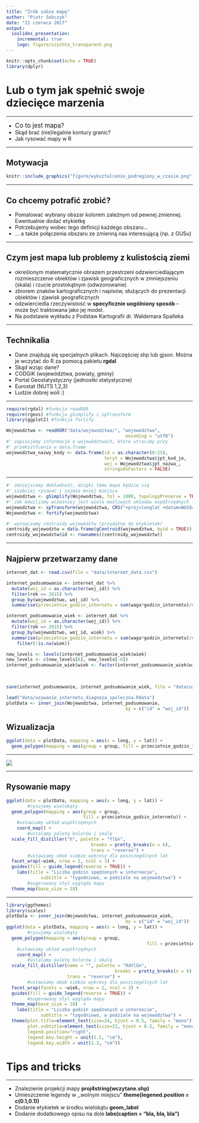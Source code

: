 ```yaml
---
title: "Zrób sobie mapę"
author: "Piotr Sobczyk"
date: "22 czerwca 2017"
output:
  ioslides_presentation:
    incremental: true
    logo: figure/szychta_transparent.png
---
```


```r
knitr::opts_chunk$set(echo = TRUE)
library(dplyr)
```

# Lub o tym jak spełnić swoje dziecięce marzenia

----

* <big>Co to jest mapa?</big>
* Skąd brać (nie)legalnie kontury granic?
* Jak rysować mapy w R

---

## Motywacja

```r
knitr::include_graphics("figure/wyksztalcenie_podregiony_w_czasie.png")
```

---

## Co chcemy potrafić zrobić?

* Pomalować wybrany obszar kolorem zależnym od pewnej zmiennej. Ewentualnie
dodać etykietkę
* Potrzebujemy wobec tego definicji każdego obszaru...
* ... a także połączenia obszaru ze zmienną nas interesującą (np. z GUSu)

---

## Czym jest mapa lub problemy z kulistością ziemi

* określonym matematycznie obrazem przestrzeni odzwierciedlającym 
rozmieszczenie obiektów i zjawisk geograficznych w zmniejszeniu (skala) i 
rzucie prostokątnym (odwzorowanie)
* zbiorem znaków kartograficznych i napisów, służących do prezentacji obiektów 
i zjawisk geograficznych
* odzwierciedla rzeczywistość w **specyficznie uogólniony sposób** – może być traktowana jako jej model.
* Na podstawie wykładu z Podstaw Kartografii dr. Waldemara Spalleka

---

## Technikalia

* Dane znajdują się specjalnych plikach. Najczęściej shp lub gjson. Można je wczytać
do R za pomocą pakietu **rgdal**
* Skąd wziąc dane? 
* CODGiK (województwa, powiaty, gminy)
* Portal Geostatystyczny (jednostki statystyczne)
* Eurostat (NUTS 1,2,3)
* Ludzie dobrej woli :)

---

```r
require(rgdal) #funkcja readOGR
require(rgeos) #funkcja gSimplify i spTransform
library(ggplot2) #funkcja fortify
```


```r
Wojewodztwa <- readOGR("data/wojewodztwa/", "wojewodztwa", 
											 encoding = "utf8")
#' zapisujemy informacje o województwach, które utracimy przy 
#' przeksztłcenia w data.frame
wojewodztwa_nazwy_kody <- data.frame(id = as.character(0:15), 
                                     teryt = Wojewodztwa$jpt_kod_je,  
                                     woj = Wojewodztwa$jpt_nazwa_, 
                                     stringsAsFactors = FALSE)
```

---

```r
#' zmniejszamy dokładność, dzięki temu mapa będzie się 
#' szybciej rysować i zajmie mniej miejsca
wojewodztwa <- gSimplify(Wojewodztwa, tol = 1000, topologyPreserve = TRUE)
#' Jak mówiliśmy wcześniej jest wiele możliwych układów współrzędnych
wojewodztwa <- spTransform(wojewodztwa, CRS("+proj=longlat +datum=WGS84"))
Wojewodztwa <- fortify(wojewodztwa)

#' wyznaczamy centroidy województw (przydatne do etykietek)
centroidy_wojewodztw = data.frame(gCentroid(wojewodztwa, byid = TRUE))
centroidy_wojewodztw$id <- rownames((centroidy_wojewodztw))
```

---


## Najpierw przetwarzamy dane

```r
internet_dat <- read.csv(file = "data/internet_data.csv")

internet_podsumowanie <- internet_dat %>% 
  mutate(woj_id = as.character(woj_id)) %>% 
  filter(rok == 2015) %>%
  group_by(wojewodztwo, woj_id) %>%
  summarise(przecietnie_godzin_internetu = sum(waga*godzin_internetu)/sum(waga)) 

internet_podsumowanie_wiek <- internet_dat %>% 
  mutate(woj_id = as.character(woj_id)) %>% 
  filter(rok == 2015) %>%
  group_by(wojewodztwo, woj_id, wiek) %>%
  summarise(przecietnie_godzin_internetu = sum(waga*godzin_internetu)/sum(waga)) %>%
	filter(!is.na(wiek))

new_levels <- levels(internet_podsumowanie_wiek$wiek)
new_levels <- c(new_levels[6], new_levels[-6])
internet_podsumowanie_wiek$wiek <- factor(internet_podsumowanie_wiek$wiek,
																					levels = new_levels,
																					ordered = TRUE)

save(internet_podsumowanie, internet_podsumowanie_wiek, file = "data/uzywanie_internetu_diagnoza_spoleczna.Rdata")
```

```r
load("data/uzywanie_internetu_diagnoza_spoleczna.Rdata")
plotData <- inner_join(Wojewodztwa, internet_podsumowanie, 
											 by = c("id" = "woj_id"))
```

## Wizualizacja {.flexbox .vcenter}

```r
ggplot(data = plotData, mapping = aes(x = long, y = lat)) +
  geom_polygon(mapping = aes(group = group, fill = przecietnie_godzin_internetu))
```

----

![ ](figure/sad_puppy.jpeg)

---

## Rysowanie mapy

```r
ggplot(data = plotData, mapping = aes(x = long, y = lat)) +
		#rysujemy wielokąty
  geom_polygon(mapping = aes(group = group, 
							 fill = przecietnie_godzin_internetu)) +
    #ustawiamy układ współrzędnych
	coord_map() +
		#ustalamy paletę kolorów i skalę
  scale_fill_distiller("h", palette = "YlGn", 
								breaks = pretty_breaks(n = 6), 
								trans = "reverse") + 
		#ustawiamy obok siebie wykresy dla poszczególnych lat
  facet_wrap(~wiek, nrow = 2, ncol = 3) + 
  guides(fill = guide_legend(reverse = TRUE)) + 
	labs(title = "Liczba godzin spędzonych w internecie", 
			 subtitle = "tygodniowo, w podziale na województwa") + 
		#sugerowany styl wyglądu mapy
  theme_map(base_size = 18)
```

---

```r
library(ggthemes)
library(scales)
plotData <- inner_join(Wojewodztwa, internet_podsumowanie_wiek, 
											 by = c("id" = "woj_id"))
ggplot(data = plotData, mapping = aes(x = long, y = lat)) +
		#rysujemy wielokąty
  geom_polygon(mapping = aes(group = group,   
  													 fill = przecietnie_godzin_internetu)) +
    #ustawiamy układ współrzędnych
	coord_map() +
		#ustalamy paletę kolorów i skalę
  scale_fill_distiller(name = "", palette = "RdYlGn", 
  										 breaks = pretty_breaks(n = 6), 
                       trans = "reverse") + 
		#ustawiamy obok siebie wykresy dla poszczególnych lat
  facet_wrap(facets = ~wiek, nrow = 2, ncol = 3) + 
  guides(fill = guide_legend(reverse = TRUE)) + 
		#sugerowany styl wyglądu mapy
  theme_map(base_size = 18)  +
	labs(title = "Liczba godzin spędzonych w internecie", 
			 subtitle = "tygodniowo, w podziale na województwa") + 
  theme(plot.title=element_text(size=24, hjust = 0.5, family = "mono"),
        plot.subtitle=element_text(size=22, hjust = 0.5, family = "mono"),
        legend.position="right",
        legend.key.height = unit(1.5, "cm"),
        legend.key.width = unit(1.2, "cm"))
```


# Tips and tricks

---

* Znalezienie projekcji mapy **proj4string(wczytane.shp)**
* Umieszczenie legendy w ,,wolnym miejscu" **theme(legened.position = c(0.1,0.1))**
* Dodanie etykietek w środku wielokątu **geom_label**
* Dodanie dodatkowego opisu na dole **labs(caption = "bla, bla, bla")**
